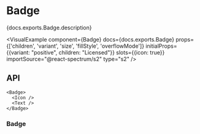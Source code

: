 


# Badge

<PageDescription>{docs.exports.Badge.description}</PageDescription>

<VisualExample
  component={Badge}
  docs={docs.exports.Badge}
  props={['children', 'variant', 'size', 'fillStyle', 'overflowMode']}
  initialProps={{variant: "positive", children: "Licensed"}}
  slots={{icon: true}}
  importSource="@react-spectrum/s2"
  type="s2" />

## API

```tsx links={{Badge: '#badge'}}
<Badge>
  <Icon />
  <Text />
</Badge>
```

### Badge

<PropTable component={docs.exports.Badge} links={docs.links} />
